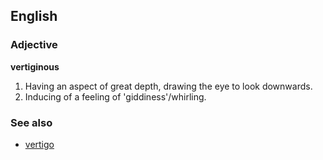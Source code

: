 ==English==

===Adjective===
'''vertiginous'''
# Having an aspect of great depth, drawing the eye to look downwards.
# Inducing of a feeling of 'giddiness'/whirling.

===See also===
*[[vertigo]]
